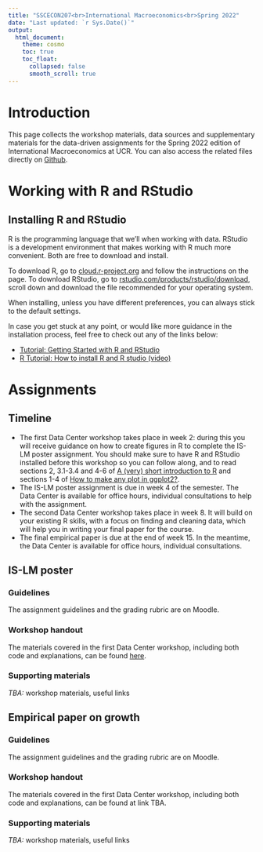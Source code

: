```yaml
---
title: "SSCECON207<br>International Macroeconomics<br>Spring 2022"
date: "Last updated: `r Sys.Date()`"
output: 
  html_document:
    theme: cosmo
    toc: true
    toc_float:
      collapsed: false
      smooth_scroll: true
---
```


# Introduction

This page collects the workshop materials, data sources and supplementary materials for the data-driven assignments for the Spring 2022 edition of International Macroeconomics at UCR.
You can also access the related files directly on [Github](https://github.com/ucrdatacenter/projects/tree/main/SSCECON207/2022h1).

# Working with R and RStudio

## Installing R and RStudio

R is the programming language that we'll when working with data.
RStudio is a development environment that makes working with R much more convenient.
Both are free to download and install.

To download R, go to [cloud.r-project.org](https://cloud.r-project.org/) and follow the instructions on the page.
To download RStudio, go to [rstudio.com/products/rstudio/download](https://www.rstudio.com/products/rstudio/download/), scroll down and download the file recommended for your operating system.

When installing, unless you have different preferences, you can always stick to the default settings.

In case you get stuck at any point, or would like more guidance in the installation process, feel free to check out any of the links below:

* [Tutorial: Getting Started with R and RStudio](https://www.dataquest.io/blog/tutorial-getting-started-with-r-and-rstudio/)
* [R Tutorial: How to install R and R studio (video)](https://www.youtube.com/watch?v=0Qu7Jg1Jw5A)

# Assignments

## Timeline

* The first Data Center workshop takes place in week 2: during this you will receive guidance on how to create figures in R to complete the IS-LM poster assignment. You should make sure to have R and RStudio installed before this workshop so you can follow along, and to read sections 2, 3.1-3.4 and 4-6 of [A (very) short introduction to R](https://github.com/ClaudiaBrauer/A-very-short-introduction-to-R/blob/master/documents/A\%20(very)\%20short\%20introduction\%20to\%20R.pdf) and sections 1-4 of [How to make any plot in ggplot2?](http://r-statistics.co/ggplot2-Tutorial-With-R.html#6.1\%20Make\%20a\%20time\%20series\%20plot\%20(using\%20ggfortify)).
* The IS-LM poster assignment is due in week 4 of the semester. The Data Center is available for office hours, individual consultations to help with the assignment.
* The second Data Center workshop takes place in week 8. It will build on your existing R skills, with a focus on finding and cleaning data, which will help you in writing your final paper for the course.
* The final empirical paper is due at the end of week 15. In the meantime, the Data Center is available for office hours, individual consultations.

## IS-LM poster

### Guidelines

The assignment guidelines and the grading rubric are on Moodle.

### Workshop handout

The materials covered in the first Data Center workshop, including both code and explanations, can be found [here](https://ucrdatacenter.github.io/SSCECON207/workshop1).

### Supporting materials

_TBA:_ workshop materials, useful links

## Empirical paper on growth

### Guidelines

The assignment guidelines and the grading rubric are on Moodle.

### Workshop handout

The materials covered in the first Data Center workshop, including both code and explanations, can be found at link TBA.

### Supporting materials

_TBA:_ workshop materials, useful links